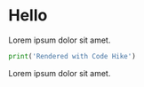# Hello

Lorem ipsum dolor sit amet.

``` python hello.py
print('Rendered with Code Hike')

```
Lorem ipsum dolor sit amet.
